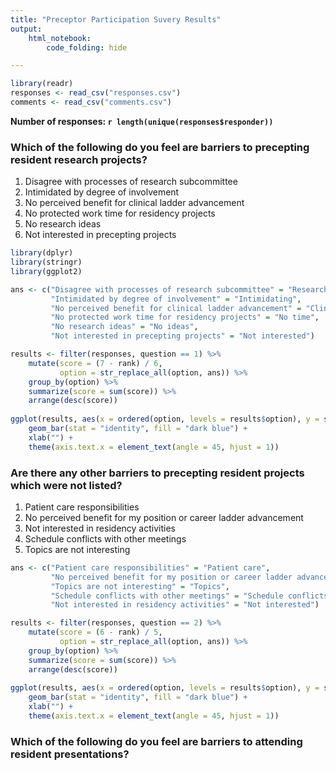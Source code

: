 ```yaml
---
title: "Preceptor Participation Suvery Results"
output: 
    html_notebook:
        code_folding: hide

---
```


```r
library(readr)
responses <- read_csv("responses.csv")
comments <- read_csv("comments.csv")
```

**Number of responses: `r length(unique(responses$responder))`**

### Which of the following do you feel are barriers to precepting resident research projects?

1. Disagree with processes of research subcommittee
1. Intimidated by degree of involvement
1. No perceived benefit for clinical ladder advancement
1. No protected work time for residency projects
1. No research ideas
1. Not interested in precepting projects

```r
library(dplyr)
library(stringr)
library(ggplot2)

ans <- c("Disagree with processes of research subcommittee" = "Research subcommittee",
         "Intimidated by degree of involvement" = "Intimidating",
         "No perceived benefit for clinical ladder advancement" = "Clinical ladder",
         "No protected work time for residency projects" = "No time",
         "No research ideas" = "No ideas",
         "Not interested in precepting projects" = "Not interested")

results <- filter(responses, question == 1) %>%
    mutate(score = (7 - rank) / 6,
           option = str_replace_all(option, ans)) %>%
    group_by(option) %>%
    summarize(score = sum(score)) %>%
    arrange(desc(score))
    
ggplot(results, aes(x = ordered(option, levels = results$option), y = score)) +
    geom_bar(stat = "identity", fill = "dark blue") +
    xlab("") +
    theme(axis.text.x = element_text(angle = 45, hjust = 1))
```


### Are there any other barriers to precepting resident projects which were not listed?

1. Patient care responsibilities
1. No perceived benefit for my position or career ladder advancement
1. Not interested in residency activities
1. Schedule conflicts with other meetings
1. Topics are not interesting

```r
ans <- c("Patient care responsibilities" = "Patient care",
         "No perceived benefit for my position or career ladder advancement" = "Clinical ladder",
         "Topics are not interesting" = "Topics",
         "Schedule conflicts with other meetings" = "Schedule conflicts",
         "Not interested in residency activities" = "Not interested")

results <- filter(responses, question == 2) %>%
    mutate(score = (6 - rank) / 5,
           option = str_replace_all(option, ans)) %>%
    group_by(option) %>%
    summarize(score = sum(score)) %>%
    arrange(desc(score))
    
ggplot(results, aes(x = ordered(option, levels = results$option), y = score)) +
    geom_bar(stat = "identity", fill = "dark blue") +
    xlab("") +
    theme(axis.text.x = element_text(angle = 45, hjust = 1))

```


### Which of the following do you feel are barriers to attending resident presentations?
